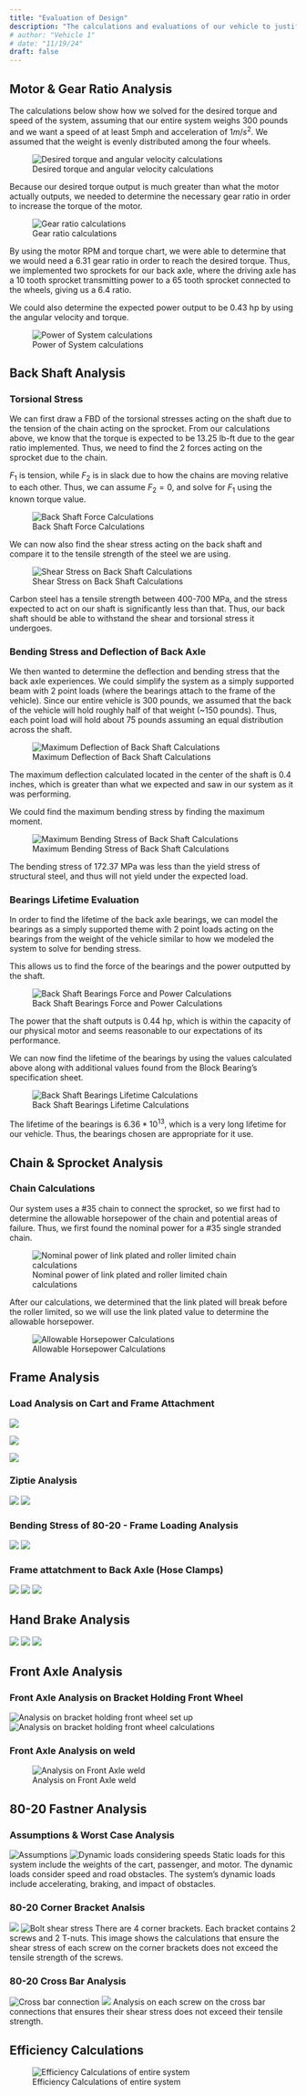 ```yaml
---
title: "Evaluation of Design"
description: "The calculations and evaluations of our vehicle to justify and verify our design choices."
# author: "Vehicle 1"
# date: "11/19/24"
draft: false
---
```

<!-- Evaluation of Design (may include hand calculations, FEA, motion studies, literature review, and testing results)
Thoroughly evaluates and justifies design decisions using hand calculations, computational tools (motion studies and FEA), or literature review -->

## Motor & Gear Ratio Analysis
The calculations below show how we solved for the desired torque and speed of the system, assuming that our entire system weighs 300 pounds and we want a speed of at least 5mph and acceleration of $1 m/s^2$. We assumed that the weight is evenly distributed among the four wheels.

![Desired torque and angular velocity calculations](images/overallsystem1.png) 

Because our desired torque output is much greater than what the motor actually outputs, we needed to determine the necessary gear ratio in order to increase the torque of the motor. 

![Gear ratio calculations](images/overallsystem2.png) 

By using the motor RPM and torque chart, we were able to determine that we would need a 6.31 gear ratio in order to reach the desired torque. Thus, we implemented two sprockets for our back axle, where the driving axle has a 10 tooth sprocket transmitting power to a 65 tooth sprocket connected to the wheels, giving us a 6.4 ratio.

We could also determine the expected power output to be 0.43 hp by using the angular velocity and torque.

![Power of System calculations](images/overallsystem3.png) 

## Back Shaft Analysis
### Torsional Stress
We can first draw a FBD of the torsional stresses acting on the shaft due to the tension of the chain acting on the sprocket. From our calculations above, we know that the torque is expected to be 13.25 lb-ft due to the gear ratio implemented. Thus, we need to find the 2 forces acting on the sprocket due to the chain. 

$F_1$ is tension, while $F_2$ is in slack due to how the chains are moving relative to each other. Thus, we can assume $F_2 = 0$, and solve for $F_1$ using the known torque value.

![Back Shaft Force Calculations](images/backaxle1.png) 

We can now also find the shear stress acting on the back shaft and compare it to the tensile strength of the steel we are using.

![Shear Stress on Back Shaft Calculations](images/backaxle2.png) 

Carbon steel has a tensile strength between 400-700 MPa, and the stress expected to act on our shaft is significantly less than that. Thus, our back shaft should be able to withstand the shear and torsional stress it undergoes.

### Bending Stress and Deflection of Back Axle
We then wanted to determine the deflection and bending stress that the back axle experiences. We could simplify the system as a simply supported beam with 2 point loads (where the bearings attach to the frame of the vehicle). Since our entire vehicle is 300 pounds, we assumed that the back of the vehicle will hold roughly half of that weight (~150 pounds). Thus, each point load will hold about 75 pounds assuming an equal distribution across the shaft.

![Maximum Deflection of Back Shaft Calculations](images/backaxlebending1.png) 

The maximum deflection calculated located in the center of the shaft is 0.4 inches, which is greater than what we expected and saw in our system as it was performing.

We could find the maximum bending stress by finding the maximum moment. 

![Maximum Bending Stress of Back Shaft Calculations](images/backaxlebending2.png) 

The bending stress of 172.37 MPa was less than the yield stress of structural steel, and thus will not yield under the expected load.

### Bearings Lifetime Evaluation
In order to find the lifetime of the back axle bearings, we can model the bearings as a simply supported theme with 2 point loads acting on the bearings from the weight of the vehicle similar to how we modeled the system to solve for bending stress. 

This allows us to find the force of the bearings and the power outputted by the shaft.

![Back Shaft Bearings Force and Power Calculations](images/bearings1.png) 

The power that the shaft outputs is 0.44 hp, which is within the capacity of our physical motor and seems reasonable to our expectations of its performance. 

We can now find the lifetime of the bearings by using the values calculated above along with additional values found from the Block Bearing's specification sheet.

![Back Shaft Bearings Lifetime Calculations](images/bearings2.png) 

The lifetime of the bearings is $6.36 * 10^{13}$, which is a very long lifetime for our vehicle. Thus, the bearings chosen are appropriate for it use.

## Chain & Sprocket Analysis

### Chain Calculations
Our system uses a #35 chain to connect the sprocket, so we first had to determine the allowable horsepower of the chain and potential areas of failure. Thus, we first found the nominal power for a #35 single stranded chain.

![Nominal power of link plated and roller limited chain calculations](images/chaincalc1.png) 

After our calculations, we determined that the link plated will break before the roller limited, so we will use the link plated value to determine the allowable horsepower.

![Allowable Horsepower Calculations](images/chaincalc2.png) 

## Frame Analysis
### Load Analysis on Cart and Frame Attachment
![](images/alina1A.png)

![](images/alina1B.png)

![](images/alina1C.png)

### Ziptie Analysis
![](images/alina1D.png)
![](images/alina1E.png)

### Bending Stress of 80-20 - Frame Loading Analysis
![](images/alina1F.png)
![](images/alina1G.png)

### Frame attatchment to Back Axle (Hose Clamps)
![](images/alina1H.png)
![](images/alina1I.png)
![](images/alina1J.png)

## Hand Brake Analysis
![](images/alina2A.png)
![](images/alina2B.png)
![](images/alina2C.png)


## Front Axle Analysis

### Front Axle Analysis on Bracket Holding Front Wheel
![Analysis on bracket holding front wheel set up](images/vicanalysis1a.png)
![Analysis on bracket holding front wheel calculations](images/vicanalysis1b.png)

### Front Axle Analysis on weld
![Analysis on Front Axle weld](images/vicanalysis2.png)

## 80-20 Fastner Analysis
### Assumptions & Worst Case Analysis
![Assumptions](images/sid1a.png)
![Dynamic loads considering speeds](images/sid1b.png)
Static loads for this system include the weights of the cart, passenger, and motor.
The dynamic loads consider speed and road obstacles. The system's dynamic loads include accelerating, braking, and impact of obstacles.


### 80-20 Corner Bracket Analsis
![](images/sid2a.png)
![Bolt shear stress](images/sid2b.png)
There are 4 corner brackets. Each bracket contains 2 screws and 2 T-nuts.
This image shows the calculations that ensure the shear stress of each screw on the corner brackets does not exceed the tensile strength of the screws.

### 80-20 Cross Bar Analysis
![Cross bar connection](images/sid3a.png)
![](images/sid3b.png)
Analysis on each screw on the cross bar connections that ensures their shear stress does not exceed their tensile strength.

## Efficiency Calculations
![Efficiency Calculations of entire system](images/efficiency.png)


